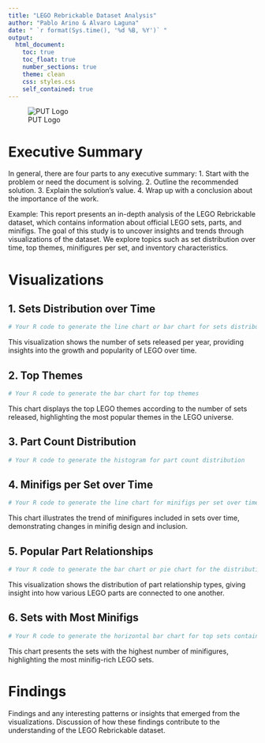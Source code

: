 ```yaml
---
title: "LEGO Rebrickable Dataset Analysis"
author: "Pablo Arino & Alvaro Laguna"
date: " `r format(Sys.time(), '%d %B, %Y')` "
output:
  html_document:
    toc: true
    toc_float: true
    number_sections: true
    theme: clean
    css: styles.css
    self_contained: true
---
```


![PUT Logo](/path/to/image/PP_logotyp_ANG_CMYK.jpg)

# Executive Summary
In general, there are four parts to any executive summary:
1. Start with the problem or need the document is solving.
2. Outline the recommended solution.
3. Explain the solution's value.
4. Wrap up with a conclusion about the importance of the work.

Example:
This report presents an in-depth analysis of the LEGO Rebrickable dataset, which contains information about official
LEGO sets, parts, and minifigs. The goal of this study is to uncover insights and trends through visualizations of
the dataset. We explore topics such as set distribution over time, top themes, minifigures per set, and inventory
characteristics.

# Visualizations

## 1. Sets Distribution over Time

```r
# Your R code to generate the line chart or bar chart for sets distribution over time
```

This visualization shows the number of sets released per year, providing insights into the growth and popularity of
LEGO over time.

## 2. Top Themes

```r
# Your R code to generate the bar chart for top themes
```

This chart displays the top LEGO themes according to the number of sets released, highlighting the most popular themes
in the LEGO universe.

## 3. Part Count Distribution

```r
# Your R code to generate the histogram for part count distribution
```

## 4. Minifigs per Set over Time

```r
# Your R code to generate the line chart for minifigs per set over time
```

This chart illustrates the trend of minifigures included in sets over time, demonstrating changes in minifig
design and inclusion.

## 5. Popular Part Relationships

```r
# Your R code to generate the bar chart or pie chart for the distribution of part relationship types (P, R, B, M, T, A)
```

This visualization shows the distribution of part relationship types, giving insight into how various LEGO parts
are connected to one another.

## 6. Sets with Most Minifigs

```r
# Your R code to generate the horizontal bar chart for top sets containing the highest number of minifigures
```

This chart presents the sets with the highest number of minifigures, highlighting the most minifig-rich LEGO sets.

# Findings
Findings and any interesting patterns or insights that emerged from the visualizations.
Discussion of how these findings contribute to the understanding of the LEGO Rebrickable dataset.
